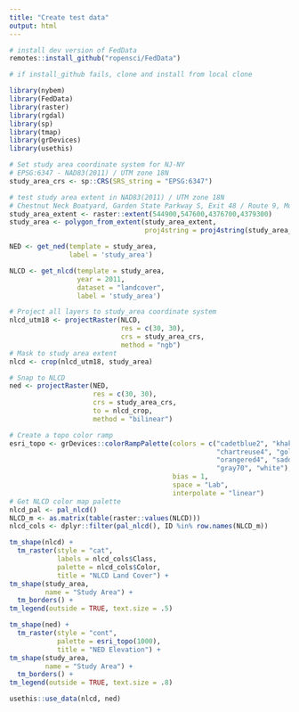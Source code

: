 ```yaml
---
title: "Create test data"
output: html
---
```


```r
# install dev version of FedData
remotes::install_github("ropensci/FedData")

# if install_github fails, clone and install from local clone
```


```r
library(nybem)
library(FedData)
library(raster)
library(rgdal)
library(sp)
library(tmap)
library(grDevices)
library(usethis)
```

```r
# Set study area coordinate system for NJ-NY
# EPSG:6347 - NAD83(2011) / UTM zone 18N
study_area_crs <- sp::CRS(SRS_string = "EPSG:6347")
```

```r
# test study area extent in NAD83(2011) / UTM zone 18N
# Chestnut Neck Boatyard, Garden State Parkway S, Exit 48 / Route 9, Mullica River
study_area_extent <- raster::extent(544900,547600,4376700,4379300)
study_area <- polygon_from_extent(study_area_extent, 
                                  proj4string = proj4string(study_area_crs))
```

```r
NED <- get_ned(template = study_area, 
               label = 'study_area')
```

```r
NLCD <- get_nlcd(template = study_area, 
                 year = 2011, 
                 dataset = "landcover", 
                 label = 'study_area')
```

```r
# Project all layers to study_area coordinate system
nlcd_utm18 <- projectRaster(NLCD, 
                            res = c(30, 30),
                            crs = study_area_crs,
                            method = "ngb")
# Mask to study area extent
nlcd <- crop(nlcd_utm18, study_area)

# Snap to NLCD
ned <- projectRaster(NED, 
                     res = c(30, 30),
                     crs = study_area_crs,
                     to = nlcd_crop,
                     method = "bilinear")
```

```r
# Create a topo color ramp
esri_topo <- grDevices::colorRampPalette(colors = c("cadetblue2", "khaki1",
                                                    "chartreuse4", "goldenrod1",
                                                    "orangered4", "saddlebrown",
                                                    "gray70", "white"),
                                         bias = 1,
                                         space = "Lab",
                                         interpolate = "linear")
# Get NLCD color map palette
nlcd_pal <- pal_nlcd()
NLCD_m <- as.matrix(table(raster::values(NLCD)))
nlcd_cols <- dplyr::filter(pal_nlcd(), ID %in% row.names(NLCD_m))
```

```r
tm_shape(nlcd) +
  tm_raster(style = "cat",
            labels = nlcd_cols$Class,
            palette = nlcd_cols$Color,
            title = "NLCD Land Cover") + 
tm_shape(study_area, 
         name = "Study Area") + 
  tm_borders() +
tm_legend(outside = TRUE, text.size = .5)
```

```r
tm_shape(ned) +
  tm_raster(style = "cont", 
            palette = esri_topo(1000), 
            title = "NED Elevation") + 
tm_shape(study_area, 
         name = "Study Area") + 
  tm_borders() +
tm_legend(outside = TRUE, text.size = .8)
```

```r
usethis::use_data(nlcd, ned)
```

